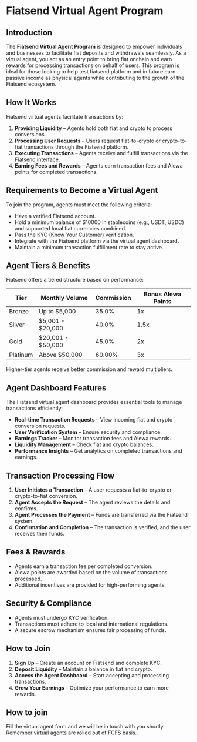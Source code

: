 # Fiatsend Virtual Agent Program

## Introduction

The **Fiatsend Virtual Agent Program** is designed to empower individuals and businesses to facilitate fiat deposits and withdrawals seamlessly. As a virtual agent, you act as an entry point to bring fiat onchain and earn rewards for processing transactions on behalf of users. This program is ideal for those looking to help test fiatsend platform and in future earn passive income as physical agents while contributing to the growth of the Fiatsend ecosystem.

## How It Works

Fiatsend virtual agents facilitate transactions by:

1. **Providing Liquidity** – Agents hold both fiat and crypto to process conversions.
2. **Processing User Requests** – Users request fiat-to-crypto or crypto-to-fiat transactions through the Fiatsend platform.
3. **Executing Transactions** – Agents receive and fulfill transactions via the Fiatsend interface.
4. **Earning Fees and Rewards** – Agents earn transaction fees and Alewa points for completed transactions.

## Requirements to Become a Virtual Agent

To join the program, agents must meet the following criteria:

- Have a verified Fiatsend account.
- Hold a minimum balance of \$10000 in stablecoins (e.g., USDT, USDC) and supported local fiat currencies combined.
- Pass the KYC (Know Your Customer) verification.
- Integrate with the Fiatsend platform via the virtual agent dashboard.
- Maintain a minimum transaction fulfillment rate to stay active.

## Agent Tiers & Benefits

Fiatsend offers a tiered structure based on performance:

| Tier     | Monthly Volume      | Commission | Bonus Alewa Points |
| -------- | ------------------- | ---------- | ------------------ |
| Bronze   | Up to \$5,000       | 35.0%      | 1x                 |
| Silver   | \$5,001 - \$20,000  | 40.0%      | 1.5x               |
| Gold     | \$20,001 - \$50,000 | 45.0%      | 2x                 |
| Platinum | Above \$50,000      | 60.00%     | 3x                 |

Higher-tier agents receive better commission and reward multipliers.

## Agent Dashboard Features

The Fiatsend virtual agent dashboard provides essential tools to manage transactions efficiently:

- **Real-time Transaction Requests** – View incoming fiat and crypto conversion requests.
- **User Verification System** – Ensure security and compliance.
- **Earnings Tracker** – Monitor transaction fees and Alewa rewards.
- **Liquidity Management** – Check fiat and crypto balances.
- **Performance Insights** – Get analytics on completed transactions and earnings.

## Transaction Processing Flow

1. **User Initiates a Transaction** – A user requests a fiat-to-crypto or crypto-to-fiat conversion.
2. **Agent Accepts the Request** – The agent reviews the details and confirms.
3. **Agent Processes the Payment** – Funds are transferred via the Fiatsend system.
4. **Confirmation and Completion** – The transaction is verified, and the user receives their funds.

## Fees & Rewards

- Agents earn a transaction fee per completed conversion.
- Alewa points are awarded based on the volume of transactions processed.
- Additional incentives are provided for high-performing agents.

## Security & Compliance

- Agents must undergo KYC verification.
- Transactions must adhere to local and international regulations.
- A secure escrow mechanism ensures fair processing of funds.

## How to Join

1. **Sign Up** – Create an account on Fiatsend and complete KYC.
2. **Deposit Liquidity** – Maintain a balance in fiat and crypto.
3. **Access the Agent Dashboard** – Start accepting and processing transactions.
4. **Grow Your Earnings** – Optimize your performance to earn more rewards.

## How to join

Fill the virtual agent form and we will be in touch with you shortly. Remember virtual agents are rolled out of FCFS basis.
